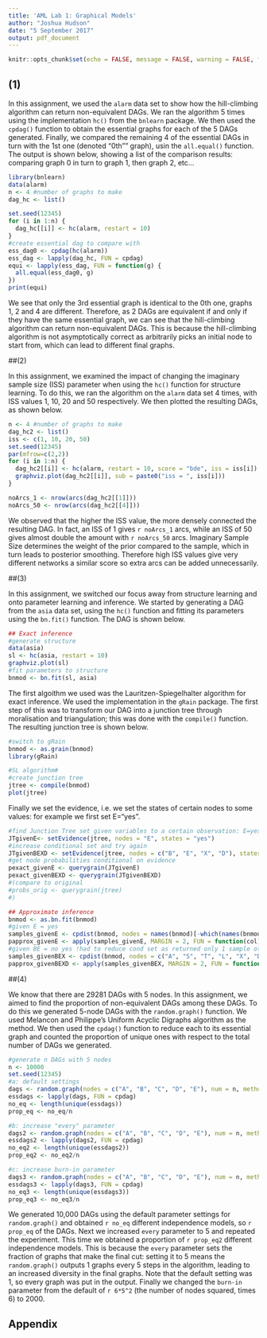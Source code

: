 ```yaml
---
title: 'AML Lab 1: Graphical Models'
author: "Joshua Hudson"
date: "5 September 2017"
output: pdf_document
---
```


```r
knitr::opts_chunk$set(echo = FALSE, message = FALSE, warning = FALSE, fig.width = 5, fig.asp = 0.66, fig.show = "asis", fig.align = "center", fig.pos = "htbp")
```

## (1)

In this assignment, we used the `alarm` data set to show how the hill-climbing algorithm can return non-equivalent DAGs. We ran the algorithm 5 times using the implementation `hc()` from the `bnlearn` package. We then used the `cpdag()` function to obtain the essential graphs for each of the 5 DAGs generated. Finally, we compared the remaining 4 of the essential DAGs in turn with the 1st one (denoted "0th"" graph), usin the `all.equal()` function. The output is shown below, showing a list of the comparison results: comparing graph 0 in turn to graph 1, then graph 2, etc...
```r

library(bnlearn)
data(alarm)
n <- 4 #number of graphs to make
dag_hc <- list()

set.seed(12345)
for (i in 1:n) {
  dag_hc[[i]] <- hc(alarm, restart = 10)
}
#create essential dag to compare with
ess_dag0 <- cpdag(hc(alarm))
ess_dag <- lapply(dag_hc, FUN = cpdag)
equi <- lapply(ess_dag, FUN = function(g) {
  all.equal(ess_dag0, g)
})
print(equi)
```
We see that only the 3rd essential graph is identical to the 0th one, graphs 1, 2 and 4 are different. Therefore, as 2 DAGs are equivalent if and only if they have the same essential graph, we can see that the hill-climbing algorithm can return non-equivalent DAGs. This is because the hill-climbing algorithm is not asymptotically correct as arbitrarily picks an initial node to start from, which can lead to different final graphs.

##(2)

In this assignment, we examined the impact of changing the imaginary sample size (ISS) parameter when using the `hc()` function for structure learning. To do this, we ran the algorithm on the `alarm` data set 4 times, with ISS values 1, 10, 20 and 50 respectively. We then plotted the resulting DAGs, as shown below.
```r
n <- 4 #number of graphs to make
dag_hc2 <- list()
iss <- c(1, 10, 20, 50)
set.seed(12345)
par(mfrow=c(2,2))
for (i in 1:n) {
  dag_hc2[[i]] <- hc(alarm, restart = 10, score = "bde", iss = iss[i])
  graphviz.plot(dag_hc2[[i]], sub = paste0("iss = ", iss[i]))
}

noArcs_1 <- nrow(arcs(dag_hc2[[1]]))
noArcs_50 <- nrow(arcs(dag_hc2[[4]]))
```
We observed that the higher the ISS value, the more densely connected the resulting DAG. In fact, an ISS of 1 gives `r noArcs_1` arcs, while an ISS of 50 gives almost double the amount with `r noArcs_50` arcs. Imaginary Sample Size determines the weight of the prior compared to the sample, which in turn leads to posterior smoothing. Therefore high ISS values give very different networks a similar score so extra arcs can be added unnecessarily.

##(3)

In this assignment, we switched our focus away from structure learning and onto parameter learning and inference. We started by generating a DAG from the `asia` data set, using the `hc()` function and fitting its parameters using the `bn.fit()` function. The DAG is shown below.
```r
## Exact inference
#generate structure
data(asia)
sl <- hc(asia, restart = 10)
graphviz.plot(sl)
#fit parameters to structure
bnmod <- bn.fit(sl, asia)
```
The first algoithm we used was the Lauritzen-Spiegelhalter algorithm  for exact inference. We used the implementation in the `gRain` package. The first step of this was to transform our DAG into a junction tree through moralisation and triangulation; this was done with the `compile()` function. The resulting junction tree is shown below.
```r
#switch to gRain
bnmod <- as.grain(bnmod)
library(gRain)

#SL algorithm#
#create junction tree
jtree <- compile(bnmod)
plot(jtree)
```
Finally we set the evidence, i.e. we set the states of certain nodes to some values: for example we first set E="yes".
```r
#find Junction Tree set given variables to a certain observation: E=yes
JTgivenE<- setEvidence(jtree, nodes = "E", states = "yes")
#increase conditional set and try again
JTgivenBEXD <- setEvidence(jtree, nodes = c("B", "E", "X", "D"), states = c("no", "yes", "no", "yes"))
#get node probabilities conditional on evidence
pexact_givenE <- querygrain(JTgivenE)
pexact_givenBEXD <- querygrain(JTgivenBEXD)
#(compare to original
#probs_orig <- querygrain(jtree)
#)
```

```r
## Approximate inference
bnmod <- as.bn.fit(bnmod)
#given E = yes
samples_givenE <- cpdist(bnmod, nodes = names(bnmod)[-which(names(bnmod) == "E")], evidence = (E == "yes"))
papprox_givenE <- apply(samples_givenE, MARGIN = 2, FUN = function(col) {prop.table(table(col))})
#given BE = no yes !had to reduce cond set as returned only 1 sample otherwise
samples_givenBEX <- cpdist(bnmod, nodes = c("A", "S", "T", "L", "X", "D"), evidence = (B == "no")&(E == "yes"))
papprox_givenBEXD <- apply(samples_givenBEX, MARGIN = 2, FUN = function(col) {prop.table(table(col))})

```


##(4)

We know that there are 29281 DAGs with 5 nodes. In this assignment, we aimed to find the proportion of non-equivalent DAGs among these DAGs. To do this we generated 5-node DAGs with the `random.graph()` function. We used Melancon and Philippe's Uniform Acyclic Digraphs algorithm as the method. We then used the `cpdag()` function to reduce each to its essential graph and counted the proportion of unique ones with respect to the total number of DAGs we generated. 
```r
#generate n DAGs with 5 nodes
n <- 10000
set.seed(12345)
#a: default settings
dags <- random.graph(nodes = c("A", "B", "C", "D", "E"), num = n, method = "melancon")
essdags <- lapply(dags, FUN = cpdag)
no_eq <- length(unique(essdags))
prop_eq <- no_eq/n

#b: increase "every" parameter
dags2 <- random.graph(nodes = c("A", "B", "C", "D", "E"), num = n, method = "melancon", every = 5)
essdags2 <- lapply(dags2, FUN = cpdag)
no_eq2 <- length(unique(essdags2))
prop_eq2 <- no_eq2/n

#c: increase burn-in parameter
dags3 <- random.graph(nodes = c("A", "B", "C", "D", "E"), num = n, method = "melancon", burn.in = 2000)
essdags3 <- lapply(dags3, FUN = cpdag)
no_eq3 <- length(unique(essdags3))
prop_eq3 <- no_eq3/n

```
We generated 10,000 DAGs using the default parameter settings for `random.graph()` and obtained `r no_eq` different independence models, so `r prop_eq` of the DAGs.
Next we increased `every` parameter to 5 and repeated the experiment. This time we obtained a proportion of `r prop_eq2` different independence models.  This is because the `every` parameter sets the fraction of graphs that make the final cut: setting it to 5 means the `random.graph()` outputs 1 graphs every 5 steps in the algorithm, leading to an increased diversity in the final graphs. Note that the default setting was 1, so every graph was put in the output.
Finally we changed the `burn-in` parameter from the default of `r 6*5^2` (the number of nodes squared, times 6) to 2000.

\newpage

## Appendix

```r

```